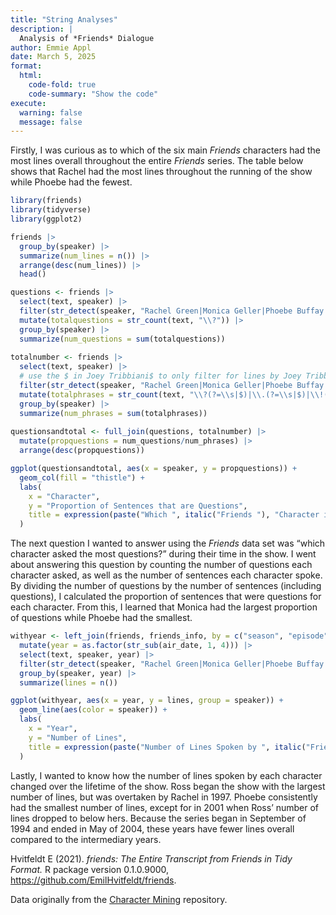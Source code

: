 ```yaml
---
title: "String Analyses"
description: |
  Analysis of *Friends* Dialogue
author: Emmie Appl
date: March 5, 2025
format:
  html:
    code-fold: true
    code-summary: "Show the code"
execute:
  warning: false
  message: false
---
```


Firstly, I was curious as to which of the six main *Friends* characters had the most lines overall throughout the entire *Friends* series. The table below shows that Rachel had the most lines throughout the running of the show while Phoebe had the fewest.

```r
library(friends)
library(tidyverse)
library(ggplot2)

friends |>
  group_by(speaker) |>
  summarize(num_lines = n()) |>
  arrange(desc(num_lines)) |>
  head()
```

```r
questions <- friends |>
  select(text, speaker) |>
  filter(str_detect(speaker, "Rachel Green|Monica Geller|Phoebe Buffay|Joey Tribbiani$|Chandler Bing|Ross Geller")) |>
  mutate(totalquestions = str_count(text, "\\?")) |>
  group_by(speaker) |>
  summarize(num_questions = sum(totalquestions))
  
totalnumber <- friends |>
  select(text, speaker) |>
  # use the $ in Joey Tribbiani$ to only filter for lines by Joey Tribbiani and not Joey Tribbiani Sr.
  filter(str_detect(speaker, "Rachel Green|Monica Geller|Phoebe Buffay|Joey Tribbiani$|Chandler Bing|Ross Geller")) |>
  mutate(totalphrases = str_count(text, "\\?(?=\\s|$)|\\.(?=\\s|$)|\\!(?=\\s|$)")) |>
  group_by(speaker) |>
  summarize(num_phrases = sum(totalphrases))
  
questionsandtotal <- full_join(questions, totalnumber) |>
  mutate(propquestions = num_questions/num_phrases) |>
  arrange(desc(propquestions))

ggplot(questionsandtotal, aes(x = speaker, y = propquestions)) +
  geom_col(fill = "thistle") +
  labs(
    x = "Character",
    y = "Proportion of Sentences that are Questions",
    title = expression(paste("Which ", italic("Friends "), "Character is the Most Inquisitive?"))
  )
```

The next question I wanted to answer using the *Friends* data set was "which character asked the most questions?" during their time in the show. I went about answering this question by counting the number of questions each character asked, as well as the number of sentences each character spoke. By dividing the number of questions by the number of sentences (including questions), I calculated the proportion of sentences that were questions for each character. From this, I learned that Monica had the largest proportion of questions while Phoebe had the smallest.

```r
withyear <- left_join(friends, friends_info, by = c("season", "episode")) |>
  mutate(year = as.factor(str_sub(air_date, 1, 4))) |>
  select(text, speaker, year) |>
  filter(str_detect(speaker, "Rachel Green|Monica Geller|Phoebe Buffay|Joey Tribbiani$|Chandler Bing|Ross Geller")) |>
  group_by(speaker, year) |>
  summarize(lines = n())

ggplot(withyear, aes(x = year, y = lines, group = speaker)) +
  geom_line(aes(color = speaker)) +
  labs(
    x = "Year",
    y = "Number of Lines",
    title = expression(paste("Number of Lines Spoken by ", italic("Friends "), "Characters from 1994 to 2004"))
  )
```

Lastly, I wanted to know how the number of lines spoken by each character changed over the lifetime of the show. Ross began the show with the largest number of lines, but was overtaken by Rachel in 1997. Phoebe consistently had the smallest number of lines, except for in 2001 when Ross' number of lines dropped to below hers. Because the series began in September of 1994 and ended in May of 2004, these years have fewer lines overall compared to the intermediary years.

Hvitfeldt E (2021). *friends: The Entire Transcript from Friends in Tidy Format.* R package version 0.1.0.9000, <https://github.com/EmilHvitfeldt/friends>.

Data originally from the [Character Mining](https://github.com/emorynlp/character-mining) repository.
